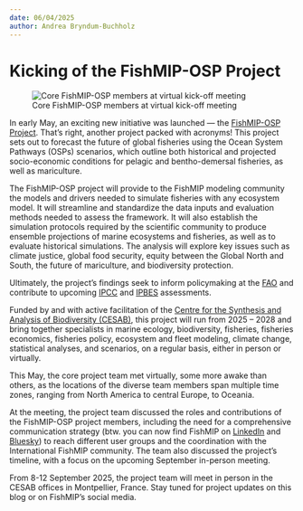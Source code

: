 ```yaml
---
date: 06/04/2025
author: Andrea Bryndum-Buchholz
---
```


# **Kicking of the FishMIP-OSP Project** 

![Core FishMIP-OSP members at virtual kick-off meeting](images/kickoff_meeting_Zoom_group_screenshot.png){fig-alt="Core FishMIP-OSP members at virtual kick-off meeting" fig-align="center"}

In early May, an exciting new initiative was launched — the [FishMIP-OSP Project](https://www.fondationbiodiversite.fr/en/the-frb-in-action/programs-and-projects/le-cesab/fishmip_osp/). That’s right, another project packed with acronyms! This project sets out to forecast the future of global fisheries using the Ocean System Pathways (OSPs) scenarios, which outline both historical and projected socio-economic conditions for pelagic and bentho-demersal fisheries, as well as mariculture.

The FishMIP-OSP project will provide to the FishMIP modeling community the models and drivers needed to simulate fisheries with any ecosystem model. It will streamline and standardize the data inputs and evaluation methods needed to assess the framework. It will also establish the simulation protocols required by the scientific community to produce ensemble projections of marine ecosystems and fisheries, as well as to evaluate historical simulations. The analysis will explore key issues such as climate justice, global food security, equity between the Global North and South, the future of mariculture, and biodiversity protection.

Ultimately, the project's findings seek to inform policymaking at the [FAO](https://www.fao.org/home/en/) and contribute to upcoming [IPCC](https://www.ipcc.ch/) and [IPBES](https://www.ipbes.net/) assessments.

Funded by and with active facilitation of the [Centre for the Synthesis and Analysis of Biodiversity (CESAB)](https://www.fondationbiodiversite.fr/en/about-the-foundation/le-cesab/), this project will run from 2025 – 2028 and bring together specialists in marine ecology, biodiversity, fisheries, fisheries economics, fisheries policy, ecosystem and fleet modeling, climate change, statistical analyses, and scenarios, on a regular basis, either in person or virtually.

This May, the core project team met virtually, some more awake than others, as the locations of the diverse team members span multiple time zones, ranging from North America to central Europe, to Oceania.

At the meeting, the project team discussed the roles and contributions of the FishMIP-OSP project members, including the need for a comprehensive communication strategy (btw. you can now find FishMIP on [LinkedIn](https://www.linkedin.com/company/fisheries-and-marine-ecosystem-model-intercomparison-project-fishmip/) and [Bluesky](https://bsky.app/profile/fishmarinemip.bsky.social)) to reach different user groups and the coordination with the International FishMIP community. The team also discussed the project's timeline, with a focus on the upcoming September in-person meeting.

From 8-12 September 2025, the project team will meet in person in the CESAB offices in Montpellier, France. Stay tuned for project updates on this blog or on FishMIP’s social media.
